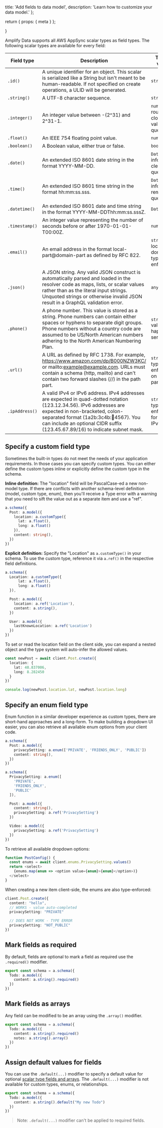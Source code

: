   title: 'Add fields to data model',
  description:
    'Learn how to customize your data model.'
};

  return {
    props: {
      meta
    }
  };

}

Amplify Data supports all AWS AppSync scalar types as field types. The following scalar types are available for every field:

|Field type|Description|TypeScript validation|GraphQL Scalar Type|
|-|-|-|-|
|`.id()`|A unique identifier for an object. This scalar is serialized like a String but isn't meant to be human-readable. If not specified on create operations, a ULID will be generated.|`string`|ID|
|`.string()`|A UTF-8 character sequence.|`string`|String|
|`.integer()`|An integer value between -(2^31) and 2^31-1.|`number` but rounded to closest integer value upon query/mutation|Int|
|`.float()`|An IEEE 754 floating point value.|`number`|Float|
|`.boolean()`|A Boolean value, either true or false.|`boolean`|Boolean|
|`.date()`|An extended ISO 8601 date string in the format YYYY-MM-DD.|`Date` but time information is cleared upon query/mutation|AWSDate|
|`.time()`|An extended ISO 8601 time string in the format hh:mm:ss.sss.|`Date` but date information is removed upon query/mutation|AWSTime|
|`.datetime()`|An extended ISO 8601 date and time string in the format YYYY-MM-DDThh:mm:ss.sssZ.|`Date`|AWSDateTime|
|`.timestamp()`|An integer value representing the number of seconds before or after 1970-01-01-T00:00Z.|`number`|AWSTimestamp|
|`.email()`|An email address in the format local-part@domain-part as defined by RFC 822.|`string` with local-part and domain-part type enforcement|AWSEmail|
|`.json()`|A JSON string. Any valid JSON construct is automatically parsed and loaded in the resolver code as maps, lists, or scalar values rather than as the literal input strings. Unquoted strings or otherwise invalid JSON result in a GraphQL validation error.|`any`|AWSJSON|
|`.phone()`|A phone number. This value is stored as a string. Phone numbers can contain either spaces or hyphens to separate digit groups. Phone numbers without a country code are assumed to be US/North American numbers adhering to the North American Numbering Plan.|`string` validation only happening service-side|AWSPhone|
|`.url()`|A URL as defined by RFC 1738. For example, https://www.amazon.com/dp/B000NZW3KC/ or mailto:example@example.com. URLs must contain a schema (http, mailto) and can't contain two forward slashes (//) in the path part.|`string` but with type enforcement on the schema part|AWSURL|
|`.ipAddress()`|A valid IPv4 or IPv6 address. IPv4 addresses are expected in quad-dotted notation (123.12.34.56). IPv6 addresses are expected in non-bracketed, colon-separated format (1a2b:3c4b::1234:4567). You can include an optional CIDR suffix (123.45.67.89/16) to indicate subnet mask.|`string` with type enforcement for IPv4 and IPv6 pattern|AWSIPAddress|

## Specify a custom field type

Sometimes the built-in types do not meet the needs of your application requirements. In those cases you can specify custom types. You can either define the custom types inline or explicitly define the custom type in the schema.

**Inline definition:** The "location" field will be PascalCase-ed a new non-model type. If there are conflicts with another schema-level definition (model, custom type, enum), then you'll receive a Type error with a warning that you need to sift the value out as a separate item and use a "ref".

```ts
a.schema({
  Post: a.model({
    location: a.customType({
      lat: a.float(),
      long: a.float()
    }),
    content: string(),
  })
})
```

**Explicit definition:** Specify the "Location" as `a.customType()` in your schema. To use the custom type, reference it via `a.ref()` in the respective field definitions.

```ts
a.schema({
  Location: a.customType({
      lat: a.float(),
      long: a.float()
  }),

  Post: a.model({
    location: a.ref('Location'),
    content: a.string(),
  })

  User: a.model({
    lastKnownLocation: a.ref('Location')
  })
})
```

To set or read the location field on the client side, you can expand a nested object and the type system will auto-infer the allowed values.

```ts
const newPost = await client.Post.create({
  location: {
    lat: 48.837006,
    long: 8.282450
  }
})

console.log(newPost.location.lat, newPost.location.long)
```

## Specify an enum field type
Enum function in a similar developer experience as custom types, there are short-hand approaches and a long-form. To make building a dropdown UI easier, you can also retrieve all available enum options from your client code.

```ts
a.schema({
  Post: a.model({
    privacySetting: a.enum(['PRIVATE', 'FRIENDS_ONLY', 'PUBLIC'])
    content: string(),
  })
})
```

```ts
a.schema({
  PrivacySetting: a.enum([
    'PRIVATE',
    'FRIENDS_ONLY',
    'PUBLIC'
  ]),

  Post: a.model({
    content: string(),
    privacySetting: a.ref('PrivacySetting')
  })

  Video: a.model({
    privacySetting: a.ref('PrivacySetting')
  })
})
```

To retrieve all available dropdown options:

```ts
function PostConfig() {
  const enums = await client.enums.PrivacySetting.values()
  return <select>
    {enums.map(enum => <option value={enum}>{enum}</option>)}
  </select>
}
```

When creating a new item client-side, the enums are also type-enforced:
```ts
client.Post.create({
  content: "hello",
  // WORKS - value auto-completed
  privacySetting: "PRIVATE"

  // DOES NOT WORK - TYPE ERROR
  privacySetting: "NOT_PUBLIC"
})
```

## Mark fields as required

By default, fields are optional to mark a field as required use the `.required()` modifier.

```ts
export const schema = a.schema({
  Todo: a.model({
    content: a.string().required()
  })
})
```

## Mark fields as arrays

Any field can be modified to be an array using the `.array()` modifier.

```ts
export const schema = a.schema({
  Todo: a.model({
    content: a.string().required()
    notes: a.string().array()
  })
})
```

## Assign default values for fields

You can use the `.default(...)` modifier to specify a default value for optional [scalar type fields and arrays](https://docs.aws.amazon.com/appsync/latest/devguide/scalars.html). The `.default(...)` modifier is not available for custom types, enums, or relationships.

```ts
export const schema = a.schema({
  Todo: a.model({
    content: a.string().default("My new Todo")
  })
})
```

> Note: `.default(...)` modifier can't be applied to required fields.
